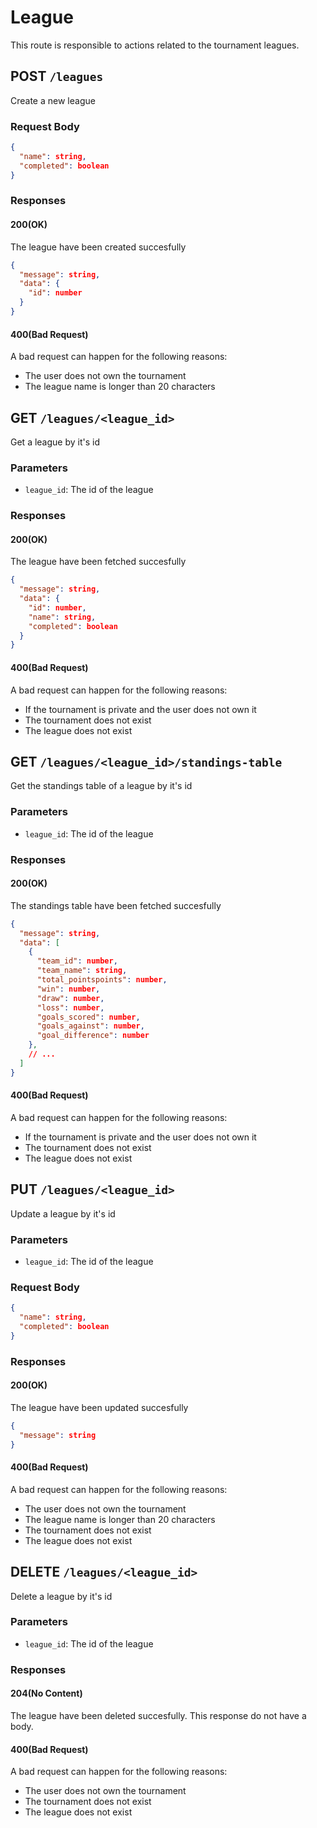 # League

This route is responsible to actions related to the tournament leagues.

## POST `/leagues`

Create a new league

### Request Body

```json
{
  "name": string,
  "completed": boolean
}
```

### Responses

#### 200(OK)

The league have been created succesfully

```json
{
  "message": string,
  "data": {
    "id": number
  }
}
```

#### 400(Bad Request)

A bad request can happen for the following reasons:

- The user does not own the tournament
- The league name is longer than 20 characters

## GET `/leagues/<league_id>`

Get a league by it's id

### Parameters

- `league_id`: The id of the league

### Responses

#### 200(OK)

The league have been fetched succesfully

```json
{
  "message": string,
  "data": {
    "id": number,
    "name": string,
    "completed": boolean
  }
}
```

#### 400(Bad Request)

A bad request can happen for the following reasons:

- If the tournament is private and the user does not own it
- The tournament does not exist
- The league does not exist

## GET `/leagues/<league_id>/standings-table`

Get the standings table of a league by it's id

### Parameters

- `league_id`: The id of the league

### Responses

#### 200(OK)

The standings table have been fetched succesfully

```json
{
  "message": string,
  "data": [
    {
      "team_id": number,
      "team_name": string,
      "total_pointspoints": number,
      "win": number,
      "draw": number,
      "loss": number,
      "goals_scored": number,
      "goals_against": number,
      "goal_difference": number
    },
    // ...
  ]
}
```

#### 400(Bad Request)

A bad request can happen for the following reasons:

- If the tournament is private and the user does not own it
- The tournament does not exist
- The league does not exist

## PUT `/leagues/<league_id>`

Update a league by it's id

### Parameters

- `league_id`: The id of the league

### Request Body

```json
{
  "name": string,
  "completed": boolean
}
```

### Responses

#### 200(OK)

The league have been updated succesfully

```json
{
  "message": string
}
```

#### 400(Bad Request)

A bad request can happen for the following reasons:

- The user does not own the tournament
- The league name is longer than 20 characters
- The tournament does not exist
- The league does not exist

## DELETE `/leagues/<league_id>`

Delete a league by it's id

### Parameters

- `league_id`: The id of the league

### Responses

#### 204(No Content)

The league have been deleted succesfully. This response do not have a body.

#### 400(Bad Request)

A bad request can happen for the following reasons:

- The user does not own the tournament
- The tournament does not exist
- The league does not exist
